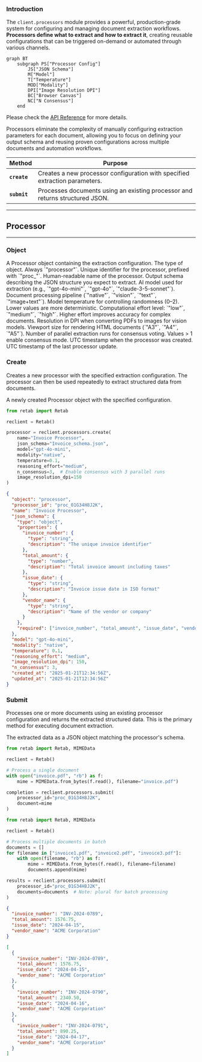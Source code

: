 ### Introduction

The `client.processors` module provides a powerful, production-grade system for configuring and managing document extraction workflows. **Processors define what to extract and how to extract it**, creating reusable configurations that can be triggered on-demand or automated through various channels. 

```mermaid
graph BT
    subgraph PS["Processor Config"]
        JS["JSON Schema"]
        M["Model"]
        T["Temperature"]
        MOD["Modality"]
        DPI["Image Resolution DPI"]
        BC["Browser Canvas"]
        NC["N Consensus"]
    end
```

Please check the [API Reference](https://docs.retab.com/api-reference/processors/create) for more details.

Processors eliminate the complexity of manually configuring extraction parameters for each document, allowing you to focus on defining your output schema and reusing proven configurations across multiple documents and automation workflows.

| Method                    | Purpose                                                                                   |
| ------------------------- | ----------------------------------------------------------------------------------------- |
| **`create`**             | Creates a new processor configuration with specified extraction parameters.               |
| **`submit`**             | Processes documents using an existing processor and returns structured JSON.             |

---

## Processor

---

### Object

<ResponseField name="Object" type="Processor">
A Processor object containing the extraction configuration.
  <Expandable title="properties">

<ResponseField name="object" type="string">
  The type of object. Always `"processor"`.
</ResponseField>

<ResponseField name="processor_id" type="string">
  Unique identifier for the processor, prefixed with `"proc_"`.
</ResponseField>

<ResponseField name="name" type="string">
  Human-readable name of the processor.
</ResponseField>

<ResponseField name="json_schema" type="Dict[str, Any]">
  Output schema describing the JSON structure you expect to extract.
</ResponseField>

<ResponseField name="model" type="string">
  AI model used for extraction (e.g., `"gpt-4o-mini"`, `"gpt-4o"`, `"claude-3-5-sonnet"`).
</ResponseField>

<ResponseField name="modality" type="string">
  Document processing pipeline (`"native"`, `"vision"`, `"text"`, `"image+text"`).
</ResponseField>

<ResponseField name="temperature" type="float">
  Model temperature for controlling randomness (0–2). Lower values are more deterministic.
</ResponseField>

<ResponseField name="reasoning_effort" type="string">
  Computational effort level: `"low"`, `"medium"`, `"high"`. Higher effort improves accuracy for complex documents.
</ResponseField>

<ResponseField name="image_resolution_dpi" type="int">
  Resolution in DPI when converting PDFs to images for vision models.
</ResponseField>

<ResponseField name="browser_canvas" type="string">
  Viewport size for rendering HTML documents (`"A3"`, `"A4"`, `"A5"`).
</ResponseField>

<ResponseField name="n_consensus" type="int">
  Number of parallel extraction runs for consensus voting. Values > 1 enable consensus mode.
</ResponseField>

<ResponseField name="created_at" type="datetime">
  UTC timestamp when the processor was created.
</ResponseField>

<ResponseField name="updated_at" type="datetime">
  UTC timestamp of the last processor update.
</ResponseField>

  </Expandable>
</ResponseField>

### Create

Creates a new processor with the specified extraction configuration. The processor can then be used repeatedly to extract structured data from documents.

<ResponseField name="Returns" type="Processor">
A newly created Processor object with the specified configuration.
</ResponseField>

<CodeGroup>

```python Request
from retab import Retab

reclient = Retab()

processor = reclient.processors.create(
    name="Invoice Processor",
    json_schema="Invoice_schema.json",
    model="gpt-4o-mini",
    modality="native",
    temperature=0.1,
    reasoning_effort="medium",
    n_consensus=3,  # Enable consensus with 3 parallel runs
    image_resolution_dpi=150
)
```

```json Response
{
  "object": "processor",
  "processor_id": "proc_01G34H8J2K",
  "name": "Invoice Processor",
  "json_schema": {
    "type": "object",
    "properties": {
      "invoice_number": {
        "type": "string",
        "description": "The unique invoice identifier"
      },
      "total_amount": {
        "type": "number",
        "description": "Total invoice amount including taxes"
      },
      "issue_date": {
        "type": "string",
        "description": "Invoice issue date in ISO format"
      },
      "vendor_name": {
        "type": "string",
        "description": "Name of the vendor or company"
      }
    },
    "required": ["invoice_number", "total_amount", "issue_date", "vendor_name"]
  },
  "model": "gpt-4o-mini",
  "modality": "native",
  "temperature": 0.1,
  "reasoning_effort": "medium",
  "image_resolution_dpi": 150,
  "n_consensus": 3,
  "created_at": "2025-01-21T12:34:56Z",
  "updated_at": "2025-01-21T12:34:56Z"
}
```

</CodeGroup>

### Submit

Processes one or more documents using an existing processor configuration and returns the extracted structured data. This is the primary method for executing document extraction.

<ResponseField name="Returns" type="Dict[str, Any]">
The extracted data as a JSON object matching the processor's schema.
</ResponseField>

<CodeGroup>

```python Request (Single Document)
from retab import Retab, MIMEData

reclient = Retab()

# Process a single document
with open("invoice.pdf", "rb") as f:
    mime = MIMEData.from_bytes(f.read(), filename="invoice.pdf")

completion = reclient.processors.submit(
    processor_id="proc_01G34H8J2K",
    document=mime
)
```

```python Request (Multiple Documents)
from retab import Retab, MIMEData

reclient = Retab()

# Process multiple documents in batch
documents = []
for filename in ["invoice1.pdf", "invoice2.pdf", "invoice3.pdf"]:
    with open(filename, "rb") as f:
        mime = MIMEData.from_bytes(f.read(), filename=filename)
        documents.append(mime)

results = reclient.processors.submit(
    processor_id="proc_01G34H8J2K",
    documents=documents  # Note: plural for batch processing
)
```

```json Response (Single Document)
{
  "invoice_number": "INV-2024-0789",
  "total_amount": 1576.75,
  "issue_date": "2024-04-15",
  "vendor_name": "ACME Corporation"
}
```

```json Response (Multiple Documents)
[
  {
    "invoice_number": "INV-2024-0789",
    "total_amount": 1576.75,
    "issue_date": "2024-04-15",
    "vendor_name": "ACME Corporation"
  },
  {
    "invoice_number": "INV-2024-0790",
    "total_amount": 2340.50,
    "issue_date": "2024-04-16",
    "vendor_name": "ACME Corporation"
  },
  {
    "invoice_number": "INV-2024-0791",
    "total_amount": 890.25,
    "issue_date": "2024-04-17",
    "vendor_name": "ACME Corporation"
  }
]
```

</CodeGroup>
